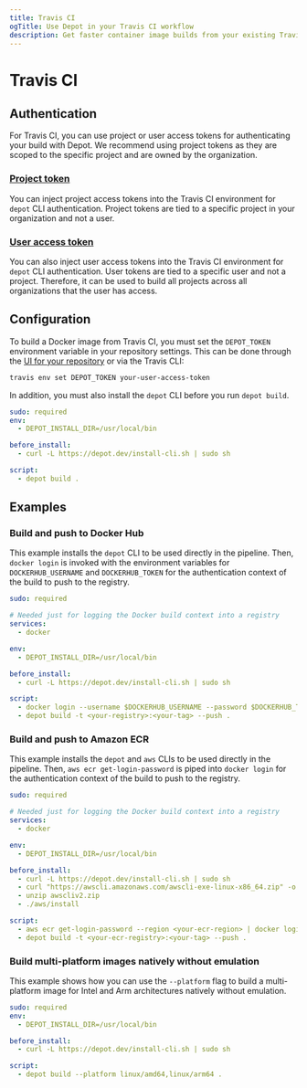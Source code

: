 ```yaml
---
title: Travis CI
ogTitle: Use Depot in your Travis CI workflow
description: Get faster container image builds from your existing Travis CI workflow.
---
```


# Travis CI

## Authentication

For Travis CI, you can use project or user access tokens for authenticating your build with Depot. We recommend using project tokens as they are scoped to the specific project and are owned by the organization.

### [Project token](/docs/cli/authentication#project-tokens)

You can inject project access tokens into the Travis CI environment for `depot` CLI authentication. Project tokens are tied to a specific project in your organization and not a user.

### [User access token](/docs/cli/authentication#user-access-tokens)

You can also inject user access tokens into the Travis CI environment for `depot` CLI authentication. User tokens are tied to a specific user and not a project. Therefore, it can be used to build all projects across all organizations that the user has access.

## Configuration

To build a Docker image from Travis CI, you must set the `DEPOT_TOKEN` environment variable in your repository settings. This can be done through the [UI for your repository](https://docs.travis-ci.com/user/environment-variables#defining-variables-in-repository-settings) or via the Travis CLI:

```bash
travis env set DEPOT_TOKEN your-user-access-token
```

In addition, you must also install the `depot` CLI before you run `depot build`.

```yaml showLineNumbers
sudo: required
env:
  - DEPOT_INSTALL_DIR=/usr/local/bin

before_install:
  - curl -L https://depot.dev/install-cli.sh | sudo sh

script:
  - depot build .
```

## Examples

### Build and push to Docker Hub

This example installs the `depot` CLI to be used directly in the pipeline. Then, `docker login` is invoked with the environment variables for `DOCKERHUB_USERNAME` and `DOCKERHUB_TOKEN` for the authentication context of the build to push to the registry.

```yaml showLineNumbers
sudo: required

# Needed just for logging the Docker build context into a registry
services:
  - docker

env:
  - DEPOT_INSTALL_DIR=/usr/local/bin

before_install:
  - curl -L https://depot.dev/install-cli.sh | sudo sh

script:
  - docker login --username $DOCKERHUB_USERNAME --password $DOCKERHUB_TOKEN
  - depot build -t <your-registry>:<your-tag> --push .
```

### Build and push to Amazon ECR

This example installs the `depot` and `aws` CLIs to be used directly in the pipeline. Then, `aws ecr get-login-password` is piped into `docker login` for the authentication context of the build to push to the registry.

```yaml showLineNumbers
sudo: required

# Needed just for logging the Docker build context into a registry
services:
  - docker

env:
  - DEPOT_INSTALL_DIR=/usr/local/bin

before_install:
  - curl -L https://depot.dev/install-cli.sh | sudo sh
  - curl "https://awscli.amazonaws.com/awscli-exe-linux-x86_64.zip" -o "awscliv2.zip"
  - unzip awscliv2.zip
  - ./aws/install

script:
  - aws ecr get-login-password --region <your-ecr-region> | docker login --username AWS --password-stdin <your-ecr-registry>
  - depot build -t <your-ecr-registry>:<your-tag> --push .
```

### Build multi-platform images natively without emulation

This example shows how you can use the `--platform` flag to build a multi-platform image for Intel and Arm architectures natively without emulation.

```yaml showLineNumbers
sudo: required
env:
  - DEPOT_INSTALL_DIR=/usr/local/bin

before_install:
  - curl -L https://depot.dev/install-cli.sh | sudo sh

script:
  - depot build --platform linux/amd64,linux/arm64 .
```
